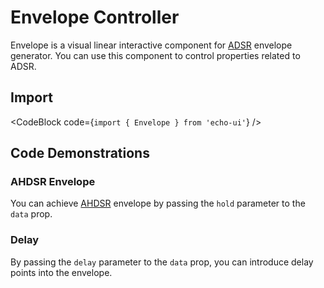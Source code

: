 
# Envelope Controller

Envelope is a visual linear interactive component for [ADSR](https://en.wikipedia.org/wiki/Synthesizer#ADSR_envelope) envelope generator. You can use this component to control properties related to ADSR.

## Import

<CodeBlock code={`import { Envelope } from 'echo-ui'`} />

## Code Demonstrations

<Default />

### AHDSR Envelope

<AHDSR />

You can achieve [AHDSR](https://support.output.com/hc/en-us/articles/4408642133399-AHDSR-Modulation) envelope by passing the `hold` parameter to the `data` prop.

### Delay

<DADSR />

By passing the `delay` parameter to the `data` prop, you can introduce delay points into the envelope.
